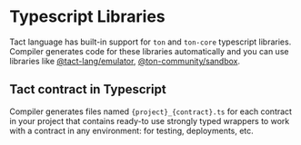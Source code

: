 # Typescript Libraries

Tact language has built-in support for `ton` and `ton-core` typescript libraries. Compiler generates code for these libraries automatically and you can use libraries like [@tact-lang/emulator](https://github.com/tact-lang/tact-emulator), [@ton-community/sandbox](https://github.com/ton-community/sandbox).

## Tact contract in Typescript

Compiler generates files named `{project}_{contract}.ts` for each contract in your project that contains ready-to use strongly typed wrappers to work with a contract in any environment: for testing, deployments, etc.
